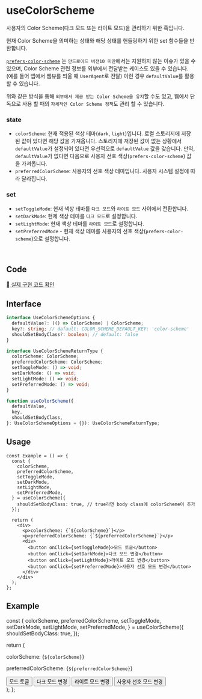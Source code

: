 
# useColorScheme

사용자의 Color Scheme(다크 모드 또는 라이트 모드)을 관리하기 위한 훅입니다.

현재 Color Scheme을 의미하는 상태와 해당 상태를 핸들링하기 위한 set 함수들을 반환합니다.

[`prefers-color-scheme`](https://developer.mozilla.org/en-US/docs/Web/CSS/@media/prefers-color-scheme) 는 `안드로이드 버전10 미만`에서는 지원하지 않는 이슈가 있을 수 있으며, Color Scheme 관련 정보를 외부에서 전달받는 케이스도 있을 수 있습니다. (예를 들어 앱에서 웹뷰를 띄울 때 `UserAgent`로 전달) 이런 경우 `defaultValue`를 활용 할 수 있습니다.

위와 같은 방식을 통해 `외부에서 제공 받는 Color Scheme을 유지`할 수도 있고, 웹에서 단독으로 사용 할 때의 `자체적인 Color Scheme 정책`도 관리 할 수 있습니다.

### state
- `colorScheme`: 현재 적용된 색상 테마(`dark`, `light`)입니다. 로컬 스토리지에 저장된 값이 있다면 해당 값을 가져옵니다.
스토리지에 저장된 값이 없는 상황에서 `defaultValue`가 설정되어 있다면 우선적으로 `defaultValue` 값을 갖습니다.
만약, `defaultValue`가 없다면 다음으로 사용자 선호 색상(`prefers-color-scheme`) 값을 가져옵니다.
- `preferredColorScheme`: 사용자의 선호 색상 테마입니다. 사용자 시스템 설정에 따라 달라집니다.

### set
- `setToggleMode`: 현재 색상 테마를 `다크 모드`와 `라이트 모드` 사이에서 전환합니다.
- `setDarkMode`: 현제 색상 테마를 `다크 모드`로 설정합니다.
- `setLightMode`: 현재 색상 테마를 `라이트 모드`로 설정합니다.
- `setPreferredMode` - 현재 색상 테마를 사용자의 선호 색상(`prefers-color-scheme`)으로 설정합니다.

<br />

## Code
[🔗 실제 구현 코드 확인](https://github.com/modern-agile-team/modern-kit/blob/main/packages/react/src/hooks/useColorScheme/index.ts)

## Interface
```ts title="typescript"
interface UseColorSchemeOptions {
  defaultValue?: (() => ColorScheme) | ColorScheme;
  key?: string; // dafault: COLOR_SCHEME_DEFAULT_KEY: 'color-scheme'
  shouldSetBodyClass?: boolean; // default: false
}

interface UseColorSchemeReturnType {
  colorScheme: ColorScheme;
  preferredColorScheme: ColorScheme;
  setToggleMode: () => void;
  setDarkMode: () => void;
  setLightMode: () => void;
  setPreferredMode: () => void;
}
```
```ts title="typescript"
function useColorScheme({
  defaultValue,
  key,
  shouldSetBodyClass,
}: UseColorSchemeOptions = {}): UseColorSchemeReturnType;
```

## Usage
```tsx title="typescript"
const Example = () => {
  const {
    colorScheme,
    preferredColorScheme,
    setToggleMode,
    setDarkMode,
    setLightMode,
    setPreferredMode,
  } = useColorScheme({
    shouldSetBodyClass: true, // true라면 body class에 colorScheme이 추가
  });

  return (
    <div>
      <p>colorScheme: {`${colorScheme}`}</p>
      <p>preferredColorScheme: {`${preferredColorScheme}`}</p>
      <div>
        <button onClick={setToggleMode}>모드 토글</button>
        <button onClick={setDarkMode}>다크 모드 변경</button>
        <button onClick={setLightMode}>라이트 모드 변경</button>
        <button onClick={setPreferredMode}>사용자 선호 모드 변경</button>
      </div>
    </div>
  );
};
```

## Example

  const {
    colorScheme,
    preferredColorScheme,
    setToggleMode,
    setDarkMode,
    setLightMode,
    setPreferredMode,
  } = useColorScheme({
    shouldSetBodyClass: true,
  });

  return (
    <div>
      <p>colorScheme: {`${colorScheme}`}</p>
      <p>preferredColorScheme: {`${preferredColorScheme}`}</p>
      <div>
        <button onClick={setToggleMode}>모드 토글</button>
        <button onClick={setDarkMode}>다크 모드 변경</button>
        <button onClick={setLightMode}>라이트 모드 변경</button>
        <button onClick={setPreferredMode}>사용자 선호 모드 변경</button>
      </div>
    </div>
  );
};

<Example />